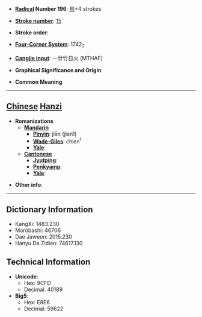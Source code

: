 * '''[[Wiktionary:Chinese radical index| Radical]] Number 196''': [[Wiktionary:Chinese radical index 鳥|鳥]]+4 strokes

* '''[[Wiktionary:Chinese total strokes index|Stroke number]]''': [[Wiktionary:Chinese total strokes index 15|15]]

* '''Stroke order''': 

* '''[[Wiktionary:Chinese four corner index|Four-Corner System]]''': 1742<sub>7</sub>

* '''[[Wiktionary:Chinese Cangjie index|Cangjie input]]''': 一廿竹日火 (MTHAF)

* '''Graphical Significance and Origin''': 

* '''Common Meaning'''

----

== [[Chinese]] [[Hanzi]] ==

* '''Romanizations'''
** '''[[Mandarin]]'''
*** '''[[Pinyin]]''': jiān (jian1)
*** '''[[Wade-Giles]]''': chien<sup>1</sup>
*** '''[[Yale]]''': 
** '''[[Cantonese]]'''
*** '''[[Jyutping]]''':
*** '''[[Penkyamp]]''': 
*** '''[[Yale]]''': 

* '''Other info''': 

----

== Dictionary Information ==

* KangXi: 1483.230
* Morobashi: 46706
* Dae Jaweon: 2015.230
* Hanyu Da Zidian: 74617.130

== Technical Information ==

* '''Unicode''':
** Hex: 9CFD
** Decimal: 40189
* '''Big5''':
** Hex: E8E6
** Decimal: 59622